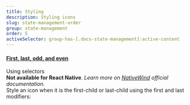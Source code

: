 ```yaml
---
title: Styling
description: Styling icons
slug: state-management-order
group: state-management
order: 5
activeSelector: group-has-[.docs-state-management]:active-content
---
```


#### [First, last, odd, and even](https://tailwindcss.com/docs/hover-focus-and-other-states#first-last-odd-and-even)
Using selectors
<br />
__Not available for React Native__. _Learn more on [NativeWind](https://www.nativewind.dev/core-concepts/states) official documentation._
<br />
Style an icon when it is the first-child or last-child using the first and last modifiers:

